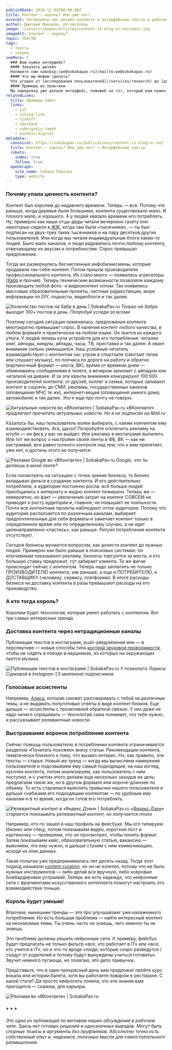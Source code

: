 ```yaml
---
publishDate: 2018-12-04T00:00:00Z
title: Контент — король? Или уже нет?
excerpt: Поговорили про дизайн контента и интерфейсные тексты в рабочем чате. Делимся.
author: Дмитрий Макаров, UX-писатель
image: ~/assets/images/articles/content-is-king-or-not/main.jpg 
imageAlt: Контент — король? 
topic: ТЕКСТЫ
tags:
  - тексты
  - теория
seeMore: |
  ### Вам нужен интерфейс?
  #### Заказать дизайн
  Напишите нам на&nbsp;[we@sobakapav.ru](mailto:we@sobakapav.ru)
  #### Что мы можем сделать?
  Что угодно от [исследования пользователей](/services/research) до [дизайна интерфейса под ключ](/services/ux-design). 
  #### Примеры из практики
  Мы наверняка уже делали интерфейс, пожожий на тот, который вам нужен. [Проверьте](https://sobakapav.ru/portfolio).
relatedLinks:
  title: Примеры работ
  links:
    - yit
    - viking-line
    - tinkoff
    - sberbank
    - vuborgskiy-zamok
    - pushkin-digital
metadata:
  canonical: https://sobakapav.ru/publications/content-is-king-or-not
  title: Контент — король? Или уже нет? • Интерфейсные тексты
  robots:
    index: true
    follow: true
  openGraph:
    site_name: Собака Павлова
    type: website
---
```



### Почему упала ценность контента?

Контент был королем до недавнего времени. Теперь — всё. Потому что раньше, когда деревья были большими, контента существовало мало. И плохого мало, и хорошего. А у людей хватало времени его потреблять. Ну, примерно как наши отцы-деды читали вечернюю газету или некоторые сидели в [ЖЖ](https://www.livejournal.com/media), когда там были «тысячники», — ты был подписан на двух-трех таких тысячников и на пару десятков других пользователей. Или когда мы читали индивидуальные блоги каких-то людей. Было мало каналов, и люди радовались почти любому контенту, отвечающему их вкусам и потребностям. Спрос превышал предложение.

Тогда же развернулись бесчисленные инфобизнесмены, которые продавали так-себе-контент. Потом пришли производители профессионального контента. Их стало много — появились агрегаторы ([Хабр](https://habr.com/ru/all/) и прочая). Теперь технические возможности позволяли каждому производить любой фото- и видеоконтент оптом. Так появились массовые образовательные проекты, частные радиостанции, море информации по DIY, подкасты, видеоблоги и так далее.

![Количество постов на Хабр в день | SobakaPav.ru](~/assets/images/articles/content-is-king-or-not/1.png)
_Только на Хабре выходит 100+ постов в день. Попробуй уследи за всеми_

Поэтому сегодня ситуация поменялась: предложение контента многократно превышает спрос. В наличии контент любого качества, в любом формате и практически на любом языке. Он льется из каждого утюга. У людей теперь куча устройств для его потребления: читалки книг, айподы, киндлы, айпады, часы, ТВ, приставки и так далее. А квант внимания сильно уменьшился. Наш условный читатель взаимодействует с контентом час утром в спортзале (смотрит телик или слушает музыку), по полчаса по дороге на работу и обратно (картиночный формат — инста, ВК), время от времени днем — обмениваясь сообщениями в телеге, а вечером залипает с айпадом или читалкой на диване. И за эти кванты внимания конкурируют 100 500 производителей контента: от друзей, коллег и семьи, которые заливают контент в соцсети, до СМИ, рекламы, государственных каналов (оповещения МЧС те же), интернет-вещей (оповещения умного дома, автомобиля) и так далее. Это я еще про почту не говорю.

![Актуальные новости во «ВКонтакте» | SobakaPav.ru](~/assets/images/articles/content-is-king-or-not/2.png)
_«ВКонтакте» предлагает прочитать актуальные новости. Но я не подписан на Mail.ru_

Казалось бы, наш пользователь волен выбирать, с каким контентом ему взаимодействовать. Ага, щаззз! Попробуйте отключить рекламу на ютубе — ни фига у вас не выйдет. Или рекламу в инстаграме выпилить. Или тот же вопрос о настройке своей ленты в ФБ, ВК — как ни настраивай, все равно полного контроля над тем, что к вам прилетает, уже нет, и достичь этого не получится.

![Реклама Google во «ВКонтакте» | SobakaPav.ru](~/assets/images/articles/content-is-king-or-not/3.png)
_Google, что ты делаешь в моей ленте?_

Если посмотреть на ситуацию с точки зрения бизнеса, то бизнес вкладывал деньги в создание контента. И его действительно потребляли, а аудитория постоянно росла: всё больше людей приобщались к интернету и жадно контент пожирали. Теперь же — невероятно, но факт — увеличение затрат на контент СОВСЕМ не приводит к росту аудитории и, главное, не повышает ее лояльности. Почти все контентные проекты наблюдают отток аудитории. Потому что аудитория расползается по различным каналам, выбирает предпочтительные для себя форматы и замечает контент только в определенное время или по определенному случаю, а не идет целенаправленно «пастись», как раньше. _Ритуал_ потребления контента отсутствует.

Сегодня бизнесы мучаются вопросом, как донести контент до нужных людей. Примерно как было раньше в поисковых системах: по ключевикам показывают рекламу, бизнесы торгуются за места, и кто бо́льшую ставку предложит, тот забирает клиента. Та же фигня происходит сейчас с контентом. Теперь надо заплатить не только ПРОИЗВОДИТЕЛЮ контента, как раньше, а еще и ПОТРЕБИТЕЛЮ, и ДОСТАВЩИКУ (человеку, сервису, платформе). В итоге расходы бизнеса на доставку контента в разы превышают расходы на его производство.

### А кто тогда король?

Королем будет технология, которая умеет работать с контентом. Вот три самых интересных тренда.

### Доставка контента через нетрадиционные каналы

Публикация текстов в инстаграме, push-уведомления или — в перспективе — новые способы типа [костной звуковой проводимости](https://ru.wikipedia.org/wiki/%D0%9A%D0%BE%D1%81%D1%82%D0%BD%D0%B0%D1%8F_%D0%BF%D1%80%D0%BE%D0%B2%D0%BE%D0%B4%D0%B8%D0%BC%D0%BE%D1%81%D1%82%D1%8C), чтобы не сидеть в поезде в наушниках, из которых на окружающих льется музыка.

![Публикация текстов в инстаграме | SobakaPav.ru](~/assets/images/articles/content-is-king-or-not/4.png)
_У психолога Ларисы Сурковой в Instagram 1,5 миллиона подписчиков_

### Голосовые ассистенты

Например, [Алиса](https://alice.yandex.ru/), которая сможет разговаривать с тобой на различные темы, а не выдавать полуготовые ответы в виде контент-блоков. Еще дальше — ассистенты с проактивной обратной связью. У них даже не надо ничего спрашивать — технология сама понимает, что тебе нужно, и рассказывает релевантные новости.

### Выстраивание воронок потребления контента
Сейчас помощь пользователю в потреблении контента ограничивается разделом «Почитать похожее» внизу статьи. Рекомендации контента, тематически близкого к тому, что вызвал интерес. Но, как правило, эти тексты — старье. Новый же тренд — когда мы вычисляем намерения пользователя и подсовываем ему самый подходящий, на наш взгляд, кусочек контента, потом анализируем, как пользователь с ним поступил, и с учетом этого делаем еще несколько заходов на цель: предлагаем такой же, но в другом формате или короче-длиннее по объему. То есть стараемся выяснить привычки нашего пользователя и дальше снабжаем его подходящим контентом — по удобным ему каналам и в то время, когда он готов его потреблять.

![Релевантный контент в «Яндекс.Дзен» | SobakaPav.ru](~/assets/images/articles/content-is-king-or-not/5.png)
_«[Яндекс.Дзен](https://zen.yandex.ru/media)» старается показывать релевантный контент, но получается плохо_

Например, кто-то зашел в наш профиль на фейсбуке. Мы его типируем (бизнес или спец), потом показываем видео, короткий пост и картиночку — проверяем, что он просмотрел, чтобы понять формат. Затем показываем кейс, образовательную статью, вакансию — выясняем, что ему нужно, и дальше строим с ним коммуникацию, исходя из этих данных.

Такая попытка уже предпринималась лет десять назад. Тогда этот подход называли [content curation](https://ru.wikipedia.org/wiki/%D0%9A%D1%83%D1%80%D0%B8%D1%80%D0%BE%D0%B2%D0%B0%D0%BD%D0%B8%D0%B5_%D0%BA%D0%BE%D0%BD%D1%82%D0%B5%D0%BD%D1%82%D0%B0), но он не взлетел, потому что не было нужных инструментов — либо делай все вручную, либо ковровые бомбардировки устраивай. Теперь же есть надежда, что нейронные сети с фрагментами искусственного интеллекта помогут настроить это взаимодействие тоньше.

### Король будет умным!

Впрочем, нынешние тренды — это про улучшайзинг уже налаженного потребления. Но есть большая проблема — найти интересный контент на незнакомые темы. Ты очень часто не знаешь, чего именно ты не знаешь.

Это проблему должны решить нейронные сети. К примеру, фейсбук будет предлагать не только фильтр «все, кто работает в IT» или «все, кто учится в IT», но и что-то вроде «люди, которые скоро разведутся / съедут от родителей и потому будут вынуждены учиться готовить». Звучит немного пугающе, но полагаю, это дело привычки.

Представьте, что в один прекрасный день вам предложат пройти курс вокала или истории балета, хотя вы работаете поваром в ресторане. С какой стати? Да просто нейросеть поняла, что эти знания вам пригодятся — скажем, для карьеры.

![Реклама во «ВКонтакте» | SobakaPav.ru](~/assets/images/articles/content-is-king-or-not/6.png)

### * * *

_Это одна из публикаций по мотивам наших обсуждений в рабочем чате. Здесь нет готовых решений и однозначных выводов. Могут быть спорные тезисы и аргументы без пруфлинков. Абсолютно точно есть собственный опыт и, надеемся, полезные мысли для самостоятельного размышления._

